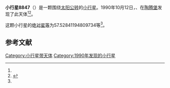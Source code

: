 {{Infobox planet
| bgcolour = #FFFFC0
| name = 8847 Huch
| symbol = 
| image = 
| caption = 
| discovery = yes
| discovery_ref = 
| discoverer = {{link-en|佛蒙特·伯根|Freimut Börngen}}、{{link-en|卢茨·D·施耐德|Lutz D. Schmadel}}
| discovery_site = [[陶腾堡|陶腾堡]] 
| discovered = 1990年10月12日
| designations = yes
| mp_name = 
| named_after = 
| alt_names = 1990 TO3/ 1995 TN2
| mp_category = [[主带小行星|主带小行星]]
| orbit_ref = <ref name="a">[http://ssd.jpl.nasa.gov/sbdb.cgi?sstr=8847 8847 Huch] {{Wayback|url=http://ssd.jpl.nasa.gov/sbdb.cgi?sstr=8847 |date=20210815131242 }}，小行星數據庫瀏覽器（JPL Small-Body Database Browser）－[[美国国家航空航天局|美国国家航空航天局]]喷气推进实验室</ref>
| epoch = 2456400.5（2013年4月18日更新）
| aphelion = {{convert|2.932902322992311|AU|km|3|abbr=on|lk=out}}
| perihelion = {{convert|2.750322767808822|AU|km|3|abbr=on}}
| semimajor = {{convert|2.841612545400567|AU|km|3|abbr=on}}
| eccentricity = 0.032126047
| period = 1749.627995日<br />4.79[[儒略年|儒略年]]
| avg_speed = 
| inclination = 1.252456283593071
| asc_node = 216.4647791324707
| mean_anomaly = 
| arg_peri = 57.52841194809734
| satellites = 
| physical_characteristics = yes
| dimensions = 
| mass = 
| density = 
| surface_grav = 
| escape_velocity = 
| sidereal_day = 
| axial_tilt = 
| pole_ecliptic_lat = 
| pole_ecliptic_lon = 
| albedo = 
| temperatures= 
| temp_name1 = 
| mean_temp_1 = 
| max_temp_1 = 
| temp_name2 = 
| max_temp_2 = 
| spectral_type = 
| abs_magnitude = 57.52841194809734
}}

'''小行星8847'''（{{lang-en|8847 Huch}}）是一颗围绕[[太阳|太阳]][[公转|公转]]的[[小行星|小行星]]。1990年10月12日，{{link-en|佛蒙特·伯根|Freimut Börngen}}、{{link-en|卢茨·D·施耐德|Lutz D. Schmadel}}在[[陶腾堡|陶腾堡]]发现了此天体<ref name="a" /><ref>{{cite news|title=小行星列表|url=http://cfa-www.harvard.edu/iau/lists/NumberedMPs.txt|accessdate=2013-07-08|newspaper=哈佛大学|archive-date=2008-05-17|archive-url=https://web.archive.org/web/20080517010638/http://cfa-www.harvard.edu/iau/lists/NumberedMPs.txt|dead-url=no}}</ref>。

这颗小行星的[[绝对星等|绝对星等]]为57.52841194809734等<ref name="a" />。

==参考文献==
{{reflist}}
{{Minor Planet Number|[[小行星8846|小行星8846]]|[[小行星8848|小行星8848]]}}

{{小天体}}

[[Category:小行星带天体|Category:小行星带天体]]
[[Category:1990年发现的小行星|Category:1990年发现的小行星]]
